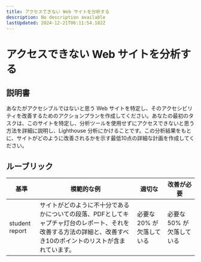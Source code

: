 ```yaml
---
title: アクセスできない Web サイトを分析する
description: No description available
lastUpdated: 2024-12-21T06:11:54.182Z
---
```


# アクセスできない Web サイトを分析する

## 説明書

あなたがアクセシブルではないと思う Web サイトを特定し、そのアクセシビリティを改善するためのアクションプランを作成してください。あなたの最初のタスクは、このサイトを特定し、分析ツールを使用せずにアクセスできないと思う方法を詳細に説明し、Lighthouse 分析にかけることです。この分析結果をもとに、サイトがどのように改善されるかを示す最低10点の詳細な計画を作成してください。

## ルーブリック

| 基準       | 模範的な例                                                                                                                                                      | 適切な                    | 改善が必要           |
| -------------- | -------------------------------------------------------------------------------------------------------------------------------------------------------------- | --------------------------- | --------------------------- |
| student report | サイトがどのように不十分であるかについての段落、PDFとしてキャプチャ灯台のレポート、それを改善する方法の詳細と、改善すべき10のポイントのリストが含まれています。 | 必要な 20% が欠落している | 必要な 50% が欠落している |
